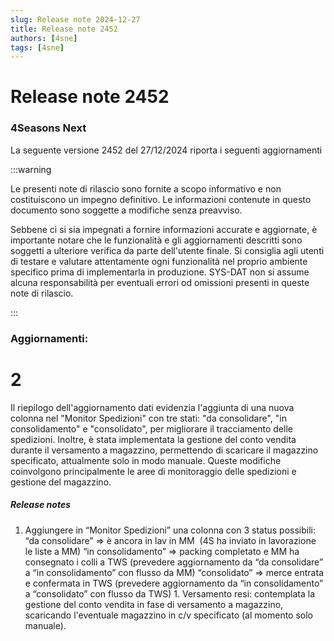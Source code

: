 ```yaml
---
slug: Release note 2024-12-27
title: Release note 2452
authors: [4sne]
tags: [4sne]
---
```


# Release note 2452

### 4Seasons Next

La seguente versione 2452 del 27/12/2024 riporta i seguenti aggiornamenti

:::warning

Le presenti note di rilascio sono fornite a scopo informativo e non costituiscono un impegno definitivo. Le informazioni contenute in questo documento sono soggette a modifiche senza preavviso.

Sebbene ci si sia impegnati a fornire informazioni accurate e aggiornate, è importante notare che le funzionalità e gli aggiornamenti descritti sono soggetti a ulteriore verifica da parte dell'utente finale.  Si consiglia agli utenti di testare e valutare attentamente ogni funzionalità nel proprio ambiente specifico prima di implementarla in produzione.
SYS-DAT non si assume alcuna responsabilità per eventuali errori od omissioni presenti in queste note di rilascio.

:::


<!-- truncate -->

### Aggiornamenti:        

#  2

Il riepilogo dell'aggiornamento dati evidenzia l'aggiunta di una nuova colonna nel "Monitor Spedizioni" con tre stati: "da consolidare", "in consolidamento" e "consolidato", per migliorare il tracciamento delle spedizioni. Inoltre, è stata implementata la gestione del conto vendita durante il versamento a magazzino, permettendo di scaricare il magazzino specificato, attualmente solo in modo manuale. Queste modifiche coinvolgono principalmente le aree di monitoraggio delle spedizioni e gestione del magazzino.


##### Release notes

1. Aggiungere in “Monitor
Spedizioni” una colonna con 3 status possibili:  “da consolidare” =&gt; è ancora
in lav in MM&nbsp; (4S ha inviato in
lavorazione le liste a MM) “in consolidamento” =&gt;
packing completato e MM ha consegnato i colli a TWS (prevedere aggiornamento da
“da consolidare” a “in consolidamento” con flusso da MM) “consolidato” =&gt; merce
entrata e confermata in TWS (prevedere aggiornamento da “in consolidamento” a
“consolidato” con flusso da TWS)    1. Versamento resi: contemplata la gestione del conto vendita in fase di versamento a magazzino, scaricando l'eventuale magazzino in c/v specificato (al momento solo manuale). 
